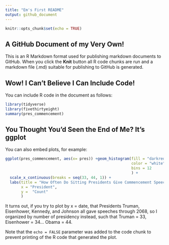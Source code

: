 ---
title: "Em's First README"
output: github_document
---

```{r setup, include=FALSE}
knitr::opts_chunk$set(echo = TRUE)
```

## A GitHub Document of my Very Own!

This is an R Markdown format used for publishing markdown documents to GitHub. When you click the **Knit** button all R code chunks are run and a markdown file (.md) suitable for publishing to GitHub is generated.

## Wow! I Can't Believe I Can Include Code!

You can include R code in the document as follows:

```{r}
library(tidyverse)
library(fivethirtyeight)
summary(pres_commencement)
```

## You Thought You'd Seen the End of Me? It's ggplot

You can also embed plots, for example:

```{r pressure, echo=FALSE}
ggplot(pres_commencement, aes(x= pres)) +geom_histogram(fill = "darkred",
                                                        color = "white",
                                                        bins = 12
                                                        ) +
  scale_x_continuous(breaks = seq(33, 44, 1)) +
  labs(title = "How Often Do Sitting Presidents Give Commencement Speeches?",
       x = "President",
       y =  "Count"
       )
```

It turns out, if you try to plot by x = date, that Presidents Truman, Eisenhower, Kennedy, and Johnson all gave speeches through 2068, so I organized by number of presidency instead, such that Truman = 33, Eisenhower = 34... Obama = 44.  

Note that the `echo = FALSE` parameter was added to the code chunk to prevent printing of the R code that generated the plot.
